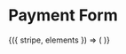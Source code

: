 

<Meta title="Library/Payment Form" />

# Payment Form

<Story name="Payment Form">
  <Elements stripe={loadStripe(process.env.REACT_APP_STRIPE_PUBLISHABLE_KEY)}>
    <ElementsConsumer>
      {({ stripe, elements }) => (
        <PaymentForm
          stripe={stripe}
          elements={elements}
          orderId={1}
          price={1234}
          onOrderPayed={false}
        />
      )}
    </ElementsConsumer>
  </Elements>
</Story>
